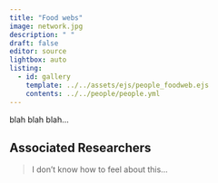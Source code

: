 ```yaml
---
title: "Food webs"
image: network.jpg
description: " "
draft: false
editor: source
lightbox: auto
listing:
  - id: gallery
    template: ../../assets/ejs/people_foodweb.ejs
    contents: ../../people/people.yml
---
```


blah blah blah...

## Associated Researchers

> I don't know how to feel about this...

::: {#gallery}
:::